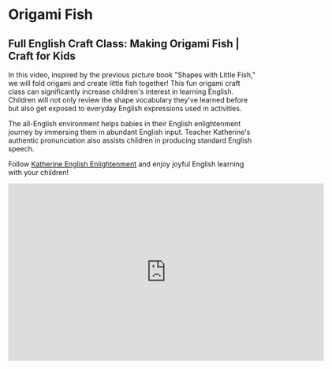 # Origami Fish

## Full English Craft Class: Making Origami Fish | Craft for Kids

In this video, inspired by the previous picture book "Shapes with Little Fish," we will fold origami and create little fish together! This fun origami craft class can significantly increase children's interest in learning English. Children will not only review the shape vocabulary they've learned before but also get exposed to everyday English expressions used in activities.

The all-English environment helps babies in their English enlightenment journey by immersing them in abundant English input. Teacher Katherine's authentic pronunciation also assists children in producing standard English speech.

Follow [Katherine English Enlightenment](https://space.bilibili.com/20797715) and enjoy joyful English learning with your children!

<iframe
  src="https://player.bilibili.com/player.html?bvid=BV1ZP411f741&cid=1&page=1"
  scrolling="no"
  border="0"
  frameborder="no"
  framespacing="0"
  allowfullscreen="true"
  width="640"
  height="360"
></iframe>
